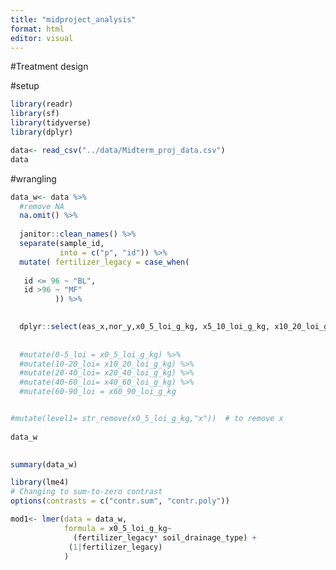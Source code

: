 ```yaml
---
title: "midproject_analysis"
format: html
editor: visual
---
```


#Treatment design




#setup
```r
library(readr)
library(sf)
library(tidyverse)
library(dplyr)
```



```r
data<- read_csv("../data/Midterm_proj_data.csv")
data
```
#wrangling
```r

data_w<- data %>%
  #remove NA
  na.omit() %>%
  
  janitor::clean_names() %>%
  separate(sample_id,
           into = c("p", "id")) %>%
  mutate( fertilizer_legacy = case_when(
    
   id <= 96 ~ "BL",
   id >96 ~ "MF"
          )) %>%

  
  dplyr::select(eas_x,nor_y,x0_5_loi_g_kg, x5_10_loi_g_kg, x10_20_loi_g_kg, x20_40_loi_g_kg, x40_60_loi_g_kg, x60_90_loi_g_kg, soil_drainage_type, fertilizer_legacy)
  
  
  #mutate(0-5_loi = x0_5_loi_g_kg) %>%
  #mutate(10-20_loi= x10_20_loi_g_kg) %>%
  #mutate(20-40_loi= x20_40_loi_g_kg) %>%
  #mutate(40-60_loi= x40_60_loi_g_kg) %>%
  #mutate(60-90_loi = x60_90_loi_g_kg


#mutate(level1= str_remove(x0_5_loi_g_kg,"x"))  # to remove x
  
data_w
  
```
```r
summary(data_w)
```



```r
library(lme4)
# Changing to sum-to-zero contrast
options(contrasts = c("contr.sum", "contr.poly"))

mod1<- lmer(data = data_w,
            formula = x0_5_loi_g_kg~
              (fertilizer_legacy* soil_drainage_type) +
             (1|fertilizer_legacy)
            )
```



